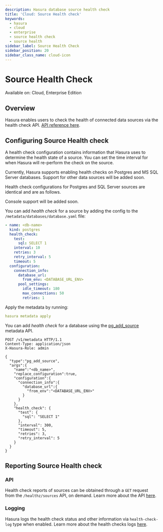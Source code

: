 ```yaml
---
description: Hasura database source health check
title: 'Cloud: Source Health check'
keywords:
  - hasura
  - cloud
  - enterprise
  - source health check
  - source health
sidebar_label: Source Health Check
sidebar_position: 20
sidebar_class_name: cloud-icon
---
```



# Source Health Check

<div className='badge badge--primary heading-badge'>Available on: Cloud, Enterprise Edition</div>

## Overview

Hasura enables users to check the health of connected data sources via the health check API.
[API reference here](/api-reference/source-health.mdx).

## Configuring Source Health check

A health check configuration contains information that Hasura uses to determine the health state of a source. You
can set the time interval for when Hasura will re-perform the check on the source.

Currently, Hasura supports enabling health checks on Postgres and MS SQL Server databases. Support for other data
sources will be added soon.

Health check configurations for Postgres and SQL Server sources are identical and are as follows.

<Tabs className="api-tabs">
<TabItem value="console" label="Console">

Console support will be added soon.

</TabItem>
<TabItem value="cli" label="CLI">

You can add _health check_ for a source by adding the config to the `/metadata/databases/database.yaml` file:

```yaml {3-8}
- name: <db-name>
  kind: postgres
  health_check:
    test:
      sql: SELECT 1
    interval: 10
    retries: 3
    retry_interval: 5
    timeout: 5
  configuration:
    connection_info:
      database_url:
        from_env: <DATABASE_URL_ENV>
      pool_settings:
        idle_timeout: 180
        max_connections: 50
        retries: 1
```

Apply the metadata by running:

```yaml
hasura metadata apply
```

</TabItem>
<TabItem value="api" label="API">

You can add _health check_ for a database using the
[pg_add_source](/api-reference/metadata-api/source.mdx#metadata-pg-add-source) metadata API.

```http {17-24}
POST /v1/metadata HTTP/1.1
Content-Type: application/json
X-Hasura-Role: admin

{
  "type":"pg_add_source",
  "args":{
    "name":"<db_name>",
    "replace_configuration":true,
    "configuration":{
      "connection_info":{
        "database_url":{
          "from_env":"<DATABASE_URL_ENV>"
        }
      }
    },
    "health_check": {
      "test": {
        "sql": "SELECT 1"
      },
      "interval": 300,
      "timeout": 5,
      "retries": 3,
      "retry_interval": 5
    }
  }
}
```

</TabItem>
</Tabs>

## Reporting Source Health check

### API

Health check reports of sources can be obtained through a `GET` request from the
`/healthz/sources` API, on demand. Learn more about the API [here](/api-reference/source-health.mdx).

### Logging

Hasura logs the health check status and other information via `health-check-log` type when enabled.
Learn more about the health checks logs [here](/deployment/logging.mdx#health-check-log-structure).
